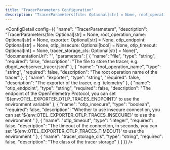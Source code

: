 ```yaml
---
title: "TracerParameters Configuration"
description: "TracerParameters(file: Optional[str] = None, root_operation_name: Optional[str] = None, exporter: Optional[str] = None, otlp_endpoint: Optional[str] = None, otlp_insecure: Optional[bool] = None, otlp_timeout: Optional[int] = None, tracer_storage_cls: Optional[str] = None)"
---
```



<ConfigDetail config={{
  "name": "TracerParameters",
  "description": "TracerParameters(file: Optional[str] = None, root_operation_name: Optional[str] = None, exporter: Optional[str] = None, otlp_endpoint: Optional[str] = None, otlp_insecure: Optional[bool] = None, otlp_timeout: Optional[int] = None, tracer_storage_cls: Optional[str] = None)",
  "documentationUrl": "",
  "parameters": [
    {
      "name": "file",
      "type": "string",
      "required": false,
      "description": "The file to store the tracer, e.g. dbgpt_webserver_tracer.jsonl"
    },
    {
      "name": "root_operation_name",
      "type": "string",
      "required": false,
      "description": "The root operation name of the tracer"
    },
    {
      "name": "exporter",
      "type": "string",
      "required": false,
      "description": "The exporter of the tracer, e.g. telemetry"
    },
    {
      "name": "otlp_endpoint",
      "type": "string",
      "required": false,
      "description": "The endpoint of the OpenTelemetry Protocol, you can set '${env:OTEL_EXPORTER_OTLP_TRACES_ENDPOINT}' to use the environment variable"
    },
    {
      "name": "otlp_insecure",
      "type": "boolean",
      "required": false,
      "description": "Whether to use insecure connection, you can set '${env:OTEL_EXPORTER_OTLP_TRACES_INSECURE}' to use the environment "
    },
    {
      "name": "otlp_timeout",
      "type": "integer",
      "required": false,
      "description": "The timeout of the connection, in seconds, you can set '${env:OTEL_EXPORTER_OTLP_TRACES_TIMEOUT}' to use the environment "
    },
    {
      "name": "tracer_storage_cls",
      "type": "string",
      "required": false,
      "description": "The class of the tracer storage"
    }
  ]
}} />

